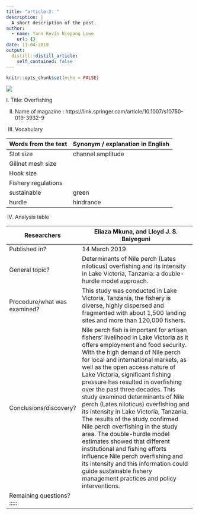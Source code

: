 ```yaml
---
title: "article-2: "
description: |
  A short description of the post.
author:
  - name: Yann Kevin Njepang Lowe
    url: {}
date: 11-04-2019
output:
  distill::distill_article:
    self_contained: false
---
```


```r
knitr::opts_chunk$set(echo = FALSE)
```


![](http://localhost:8787/file_show?path=%2Fmedia%2Fsf_shared%2Fprojects%2Fyannkevin-lowe-blog%2F_posts%2F2019-09-18-article-1%2Fimage%2Fmed_-_tuna_-_rich_carey.jpg)

I. Title: Overfishing 

II. Name of magazine : 
https://link.springer.com/article/10.1007/s10750-019-3932-9

III. Vocabulary 

|   Words from the text  | Synonym / explanation in English |
| ---------------------- | -------------------------------- |
| Slot size              | channel amplitude                |
| Gillnet mesh size      |                                  |
| Hook size              |                                  |
| Fishery regulations    |                                  |
|  sustainable           | green                            |
| hurdle                 | hindrance                        |

IV. Analysis table

| Researchers                  | Eliaza Mkuna, and Lloyd J. S. Baiyeguni                                                                                                                                                                                                                                                                                                                                                                                                                                                                                                                                                                                                                                                                                                                                                             |
| ---------------------------- | --------------------------------------------------------------------------------------------------------------------------------------------------------------------------------------------------------------------------------------------------------------------------------------------------------------------------------------------------------------------------------------------------------------------------------------------------------------------------------------------------------------------------------------------------------------------------------------------------------------------------------------------------------------------------------------------------------------------------------------------------------------------------------------------------- |
| Published in?                | 14 March 2019                                                                                                                                                                                                                                                                                                                                                                                                                                                                                                                                                                                                                                                                                                                                                                                       |
| General topic?               | Determinants of Nile perch (Lates niloticus) overfishing and its intensity in Lake Victoria, Tanzania: a double-hurdle model approach.                                                                                                                                                                                                                                                                                                                                                                                                                                                                                                                                                                                                                                                              |
| Procedure/what was examined? | This study was conducted in Lake Victoria, Tanzania, the fishery is diverse, highly dispersed and fragmented with about 1,500 landing sites and more than 120,000 fishers.                                                                                                                                                                                                                                                                                                                                                                                                                                                                                                                                                                                                                          |
| Conclusions/discovery?       | Nile perch fish is important for artisan fishers’ livelihood in Lake Victoria as it offers employment and food security. With the high demand of Nile perch for local and international markets, as well as the open access nature of Lake Victoria, significant fishing pressure has resulted in overfishing over the past three decades. This study examined determinants of Nile perch (Lates niloticus) overfishing and its intensity in Lake Victoria, Tanzania. The results of the study confirmed Nile perch overfishing in the study area. The double-hurdle model estimates showed that different institutional and fishing efforts influence Nile perch overfishing and its intensity and this information could guide sustainable fishery management practices and policy interventions. |
| Remaining questions?  :::::      |                                                                                                                                                                                                                                                                                                                                                                                                                                                                                                                                                                                                                                                                                                                                                                                                     |



